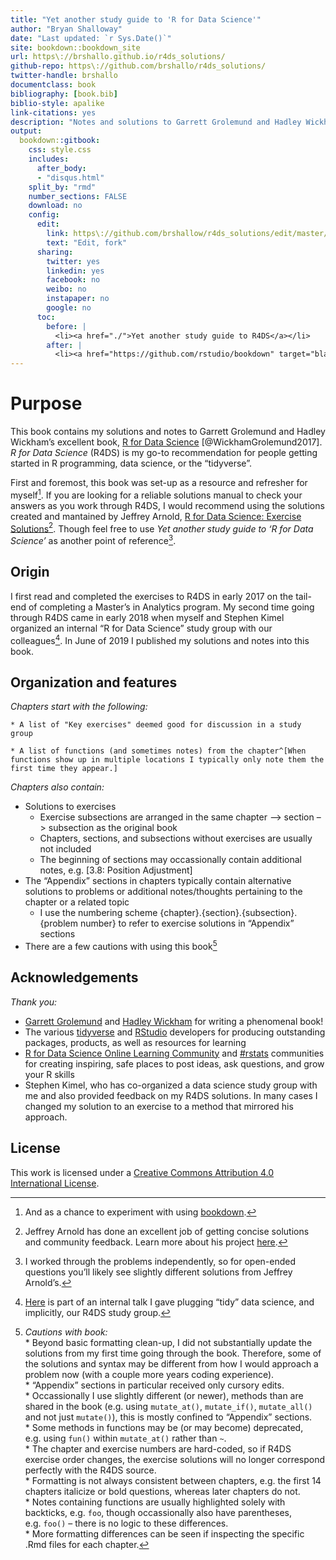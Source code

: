 ```yaml
--- 
title: "Yet another study guide to 'R for Data Science'"
author: "Bryan Shalloway"
date: "Last updated: `r Sys.Date()`"
site: bookdown::bookdown_site
url: https\://brshallo.github.io/r4ds_solutions/
github-repo: https\://github.com/brshallo/r4ds_solutions/
twitter-handle: brshallo
documentclass: book
bibliography: [book.bib]
biblio-style: apalike
link-citations: yes
description: "Notes and solutions to Garrett Grolemund and Hadley Wickham's 'R for Data Science'"
output:
  bookdown::gitbook:
    css: style.css
    includes:
      after_body: 
      - "disqus.html"
    split_by: "rmd"
    number_sections: FALSE
    download: no
    config:
      edit:
        link: https\://github.com/brshallow/r4ds_solutions/edit/master/%s
        text: "Edit, fork"
      sharing:
        twitter: yes
        linkedin: yes
        facebook: no
        weibo: no
        instapaper: no
        google: no
      toc:
        before: |
          <li><a href="./">Yet another study guide to R4DS</a></li>
        after: |
          <li><a href="https://github.com/rstudio/bookdown" target="blank">Published with bookdown</a></li>
---
```


# Purpose

This book contains my solutions and notes to Garrett Grolemund and Hadley Wickham's excellent book, [R for Data Science](https://r4ds.had.co.nz/) [@WickhamGrolemund2017]. *R for Data Science* (R4DS) is my go-to recommendation for people getting started in R programming, data science, or the "tidyverse".

First and foremost, this book was set-up as a resource and refresher for myself^[And as a chance to experiment with using [bookdown](https://bookdown.org/).]. If you are looking for a reliable solutions manual to check your answers as you work through R4DS, I would recommend using the solutions created and mantained by Jeffrey Arnold, [R for Data Science: Exercise Solutions](https://jrnold.github.io/r4ds-exercise-solutions/)^[Jeffrey Arnold has done an excellent job of getting concise solutions and community feedback. Learn more about his project [here](https://resources.rstudio.com/rstudio-conf-2019/solving-r-for-data-science).]. Though feel free to use *Yet another study guide to 'R for Data Science'* as another point of reference^[I worked through the problems independently, so for open-ended questions you'll likely see slightly different solutions from Jeffrey Arnold's.].

## Origin

I first read and completed the exercises to R4DS in early 2017 on the tail-end of completing a Master's in Analytics program. My second time going through R4DS came in early 2018 when myself and Stephen Kimel organized an internal "R for Data Science" study group with our colleagues^[[Here](https://youtu.be/eeCELJNWEuw) is part of an internal talk I gave plugging "tidy" data science, and implicitly, our R4DS study group.]. In June of 2019 I published my solutions and notes into this book.

## Organization and features

*Chapters start with the following:*

```block2
* A list of "Key exercises" deemed good for discussion in a study group  
```  
```block2
* A list of functions (and sometimes notes) from the chapter^[When functions show up in multiple locations I typically only note them the first time they appear.]  
```

*Chapters also contain:*

* Solutions to exercises 
    * Exercise subsections are arranged in the same chapter --> section --> subsection as the original book
    * Chapters, sections, and subsections without exercises are usually not included
    * The beginning of sections may occassionally contain additional notes, e.g. [3.8: Position Adjustment]
* The "Appendix" sections in chapters typically contain alternative solutions to problems or additional notes/thoughts pertaining to the chapter or a related topic
    * I use the numbering scheme {chapter}.{section}.{subsection}.{problem number} to refer to exercise solutions in "Appendix" sections
* There are a few cautions with using this book[^Caution]

[^Caution]: *Cautions with book:*  
    * Beyond basic formatting clean-up, I did not substantially update the solutions from my first time going through the book. Therefore, some of the solutions and syntax may be different from how I would approach a problem now (with a couple more years coding experience).  
        * "Appendix" sections in particular received only cursory edits.  
    * Occassionally I use slightly different (or newer), methods than are shared in the book (e.g. using `mutate_at()`, `mutate_if()`, `mutate_all()` and not just `mutate()`), this is mostly confined to "Appendix" sections.  
    * Some methods in functions may be (or may become) deprecated, e.g. using `fun()` within `mutate_at()` rather than `~`.  
    * The chapter and exercise numbers are hard-coded, so if R4DS exercise order changes, the exercise solutions will no longer correspond perfectly with the R4DS source.  
    * Formatting is not always consistent between chapters, e.g. the first 14 chapters italicize or bold questions, whereas later chapters do not.  
        * Notes containing functions are usually highlighted solely with backticks, e.g. `foo`, though occassionally also have parentheses, e.g. `foo()` -- there is no logic to these differences.  
        * More formatting differences can be seen if inspecting the specific .Rmd files for each chapter.  

## Acknowledgements

*Thank you:*

* [Garrett Grolemund](https://twitter.com/StatGarrett) and [Hadley Wickham](https://twitter.com/hadleywickham) for writing a phenomenal book!
* The various [tidyverse](https://www.tidyverse.org/) and [RStudio](https://www.rstudio.com/) developers for producing outstanding packages, products, as well as resources for learning
* [R for Data Science Online Learning Community](https://www.rfordatasci.com/) and [#rstats](https://twitter.com/hashtag/rstats?src=hash&lang=en) communities for creating inspiring, safe places to post ideas, ask questions, and grow your R skills
* Stephen Kimel, who has co-organized a data science study group with me and also provided feedback on my R4DS solutions. In many cases I changed my solution to an exercise to a method that mirrored his approach.

## License

This work is licensed under a <a rel="license" href="https://creativecommons.org/licenses/by/4.0/">Creative Commons Attribution 4.0 International License</a>.
